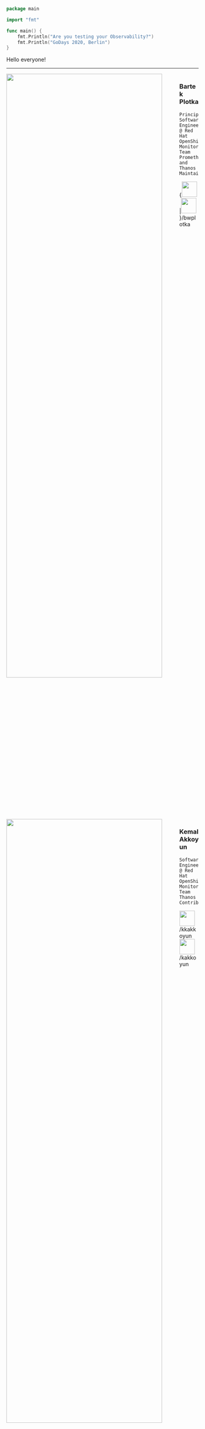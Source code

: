 




<Head>
	<title>Are you testing your Observability?</title>
</Head>

<CodeSurfer theme={shadesOfPurple}>

```go 6[17:53],7[17:37]
package main

import "fmt"

func main() {
	fmt.Println("Are you testing your Observability?")
	fmt.Println("GoDays 2020, Berlin")
}
```

</CodeSurfer>

<Notes>

Hello everyone!

</Notes>

---



<div style="width: 100%; height: 50%; overflow: auto;">

<img src="https://storage.googleapis.com/gopherizeme.appspot.com/gophers/1a34872cf0ec375b9fc44ce654fc03a5abc42dc4.png" style="height: 90%; float: left;"/>

### Bartek Plotka
	Principal Software Engineer @ Red Hat
	OpenShift Monitoring Team
	Prometheus and Thanos Maintainer

{<img src="https://raw.githubusercontent.com/kakkoyun/are-you-testing-your-observability/master/static/twitter.png" style="height: 40px; width: 40px;"/>|<img src="https://raw.githubusercontent.com/kakkoyun/are-you-testing-your-observability/master/static/github.png" style="height: 40px; width: 40px;"/>}/bwplotka

</div>

<div style="width: 100%; height: 50%; overflow: auto;">

<img src="https://storage.googleapis.com/gopherizeme.appspot.com/gophers/9806438d5acfb3a108eeaab302de0e32f8a489ad.png" style="height: 90%; float: left;"/>


### Kemal Akkoyun
	Software Engineer @ Red Hat
	OpenShift Monitoring Team
	Thanos Contributor

<img src="https://raw.githubusercontent.com/kakkoyun/are-you-testing-your-observability/master/static/twitter.png" style="height: 40px; width: 40px;"/>/kkakkoyun  <span/>
<img src="https://raw.githubusercontent.com/kakkoyun/are-you-testing-your-observability/master/static/github.png" style="height: 40px; width: 40px;"/>/kakkoyun

</div>



<Notes>
Introduce yourselves!
</Notes>

---

<Image src={prometheus} size='50%'/>

<Notes>
TODO

We work for Red Hat.
We are building scalable Observability solutions and platforms for OpenShift.
We work with Prometheus and Thanos on a daily basis.
</Notes>

---

<Image src={thanos} size='90%'/>

<Notes>

TODO: notes
Bartek Thanos creator and maintainer
Kemal Thanos contributor

</Notes>

---

## Let's implement L7 loadbalancer in Go! ❤️

<Notes>

TODO: notes

</Notes>

---

<CodeSurfer theme={shadesOfPurple}>

```markdown
# The Story
```

</CodeSurfer>

<Notes>
	Bartek
</Notes>

---

<CodeSurfer theme={shadesOfPurple}>

```markdown
# Middlewares
```

</CodeSurfer>

<Notes>
	Bartek
</Notes>


---

<CodeSurfer theme={shadesOfPurple}>

```markdown
# Register
```

</CodeSurfer>

<Notes>
	Bartek
</Notes>

---

<CodeSurfer theme={shadesOfPurple}>

```go title="Collectors are your friends"
    // Register standard Go metric collectors, which are by default registered when using global registry.
	reg.MustRegister(
		version.NewCollector("observable-demo"),
	)
```

```go title="Collectors are your friends"
    // Register standard Go metric collectors, which are by default registered when using global registry.
	reg.MustRegister(
		version.NewCollector("observable-demo"),
		prometheus.NewBuildInfoCollector(),
	)
```

```go title="Collectors are your friends"
    // Register standard Go metric collectors, which are by default registered when using global registry.
	reg.MustRegister(
		version.NewCollector("observable-demo"),
		prometheus.NewBuildInfoCollector(),
		prometheus.NewGoCollector(),
	)
```

```go title="Collectors are your friends"
    // Register standard Go metric collectors, which are by default registered when using global registry.
	reg.MustRegister(
		version.NewCollector("observable-demo"),
		prometheus.NewBuildInfoCollector(),
		prometheus.NewGoCollector(),
		prometheus.NewProcessCollector(prometheus.ProcessCollectorOpts{}),
	)
```

</CodeSurfer>

<Notes>

</Notes>

---

<CodeSurfer theme={shadesOfPurple}>

```go title="Functions" 3:7
    // Register standard Go metric collectors, which are by default registered when using global registry.
	reg.MustRegister(
		prometheus.NewGaugeFunc(prometheus.GaugeOpts{
			Name: "configured_failed_target_backoff_duration_seconds",
			Help: "Configured backoff time for unavailable target.",
		}, func() float64 { return blacklistBackoff.Seconds() }),
	)
```

</CodeSurfer>

<Notes>

</Notes>

---

<CodeSurfer theme={shadesOfPurple}>

```go title="Expose metrics"
    mux.Handle("/metrics", promhttp.HandlerFor(reg, promhttp.HandlerOpts{}))
```

</CodeSurfer>

<Notes>

</Notes>

---

<CodeSurfer theme={shadesOfPurple}>

```markdown
# Hard-coding project names in libraries
```

</CodeSurfer>

<Notes>
	Bartek
</Notes>

---

<CodeSurfer theme={shadesOfPurple}>

```markdown
# Naming
```

</CodeSurfer>

<Notes>
	Bartek
</Notes>

---

<CodeSurfer theme={shadesOfPurple}>

```go title="WrapRegisterer"
// WrapRegistererWithPrefix is like prometheus.WrapRegistererWithPrefix but it passes nil straight through
// which allows nil check.
prometheus.WrapRegistererWithPrefix(prefix, reg)
```

</CodeSurfer>

---

<CodeSurfer theme={shadesOfPurple}>

```go
// WrapRegistererWith is like prometheus.WrapRegistererWith but it passes nil straight through
// which allows nil check.
prometheus.WrapRegistererWith(labels, reg)
```
</CodeSurfer>

<Notes>

</Notes>

---

<CodeSurfer theme={shadesOfPurple}>

```go title="Not initializing Metrics"

m := &Metrics{
	failures: prometheus.NewCounterVec(prometheus.CounterOpts{
		Subsystem: "lbtransport",
		Name:      "proxied_failed_requests_total",
		Help:      "Total number failed proxy round trips.",
	}, []string{"reason"}),
}

if reg != nil {
	reg.MustRegister(
		m.failures,
	)
}

return m

```

</CodeSurfer>

<Notes>
	TODO: Kemal
</Notes>

---


<Image src={uninitialized_metrics} size='contain'/>

<Notes>
	TODO: Kemal
</Notes>

---


<Image src={uninitialized_metrics_marked} size='contain'/>

<Notes>
	TODO: Kemal
</Notes>

---

<CodeSurfer theme={shadesOfPurple}>

```go title="Not initializing Metrics"

m := &Metrics{
	failures: prometheus.NewCounterVec(prometheus.CounterOpts{
		Subsystem: "lbtransport",
		Name:      "proxied_failed_requests_total",
		Help:      "Total number failed proxy round trips.",
	}, []string{"reason"}),
}

if reg != nil {
	reg.MustRegister(
		m.failures,
	)
}

return m

```

```go title="Not initializing Metrics"

m := &Metrics{
	failures: prometheus.NewCounterVec(prometheus.CounterOpts{
		Subsystem: "lbtransport",
		Name:      "proxied_failed_requests_total",
		Help:      "Total number failed proxy round trips.",
	}, []string{"reason"}),
}

if reg != nil {
	reg.MustRegister(
		m.failures,
	)
}

m.failures.WithLabelValues(failedUnknown)
m.failures.WithLabelValues(failedNoTargetAvailable)
m.failures.WithLabelValues(failedTimeout)
m.failures.WithLabelValues(failedNoTargetResolved)

return m

```

</CodeSurfer>

<Notes>
	TODO: Kemal
</Notes>

---


<Image src={initialized_metrics} size='contain'/>

<Notes>
	TODO: Kemal
</Notes>

---


<Image src={initialized_metrics_marked} size='contain'/>

<Notes>
	TODO: Kemal
</Notes>

---

<CodeSurfer theme={shadesOfPurple}>

```markdown
# Cardinality
```

</CodeSurfer>

<Notes>
	Kemal
</Notes>

---

<CodeSurfer theme={shadesOfPurple}>

```markdown
# Histogram buckects
```

</CodeSurfer>

<Notes>
	Kemal
</Notes>

---

<CodeSurfer theme={shadesOfPurple}>

```markdown
# Testing
```

</CodeSurfer>

<Notes>
	Kemal
</Notes>

---

<CodeSurfer theme={shadesOfPurple}>

```markdown
# Summary!
```

</CodeSurfer>

<Notes>
	Kemal
</Notes>

---

<CodeSurfer theme={shadesOfPurple}>

```markdown
# Extras!
```

</CodeSurfer>

<Notes>
	Kemal
</Notes>

---

# Thank you!

<img src="https://raw.githubusercontent.com/kakkoyun/are-you-testing-your-observability/master/static/red_hat_logo.png" style="height: 20%"/>

Reference:
* [Observable Demo](https://github.com/observatorium/observable-demo)
* [Slides](https://github.com/kakkoyun/are-you-testing-your-observability)
* [Thanos](https://thanos.io)
* [Prometheus](https://prometheus.io)
* [Gopherize me](https://gopherize.me/)
